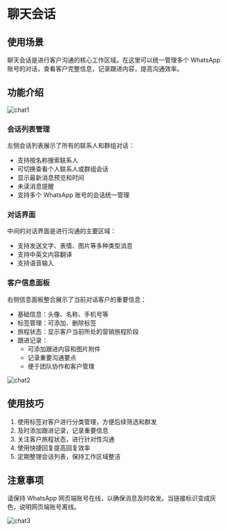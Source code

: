 # 聊天会话

## 使用场景

聊天会话是进行客户沟通的核心工作区域。在这里可以统一管理多个 WhatsApp 账号的对话，查看客户完整信息，记录跟进内容，提高沟通效率。

## 功能介绍

![chat1](/images/chat1.png)

### 会话列表管理

左侧会话列表展示了所有的联系人和群组对话：

- 支持按名称搜索联系人
- 可切换查看个人联系人或群组会话
- 显示最新消息预览和时间
- 未读消息提醒
- 支持多个 WhatsApp 账号的会话统一管理

### 对话界面

中间的对话界面是进行沟通的主要区域：

- 支持发送文字、表情、图片等多种类型消息
- 支持中英文内容翻译
- 支持语音输入

### 客户信息面板

右侧信息面板整合展示了当前对话客户的重要信息：

- 基础信息：头像、名称、手机号等
- 标签管理：可添加、删除标签
- 旅程状态：显示客户当前所处的营销旅程阶段
- 跟进记录：
  - 可添加跟进内容和图片附件
  - 记录重要沟通要点
  - 便于团队协作和客户管理

![chat2](/images/chat2.png)

## 使用技巧

1. 使用标签对客户进行分类管理，方便后续筛选和群发
2. 及时添加跟进记录，记录重要信息
3. 关注客户旅程状态，进行针对性沟通
4. 使用快捷回复提高回复效率
5. 定期整理会话列表，保持工作区域整洁

## 注意事项

请保持 WhatsApp 网页端账号在线，以确保消息及时收发。当链接标识变成灰色，说明网页端账号离线。

![chat3](/images/chat3.png)
